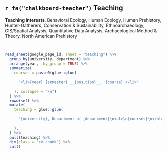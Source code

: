 ## `r fa("chalkboard-teacher")` Teaching {#teaching}

:::::: {.blocks}

::: {.cv-chunk}
__Teaching interests__. Behavioral Ecology, Human Ecology, Human Prehistory, Hunter-Gatherers, Conservation \& Sustainability, Ethnoarchaeology, GIS/Spatial Analysis, Quantitative Data Analysis, Archaeological Method \& Theory, North American Prehistory  
:::

<br>

```r

read_sheet(google_page_id, sheet = "teaching") %>% 
  group_by(university, department) %>% 
  arrange(year, .by_group = TRUE) %>% 
  summarize(
    courses = paste0(glue::glue(
      
      "<li>{year} {semester} __{position}__. {course} </li>"
      
    ), collapse = "\n")
  ) %>% 
  rowwise() %>% 
  mutate(
    teaching = glue::glue(
      
      "{university}, Department of {department}\n<ul>\n{courses}\n</ul>"
      
    ),
  ) %>% 
  pull(teaching) %>% 
  div(class = "cv-chunk") %>% 
  cat()

```

::::::